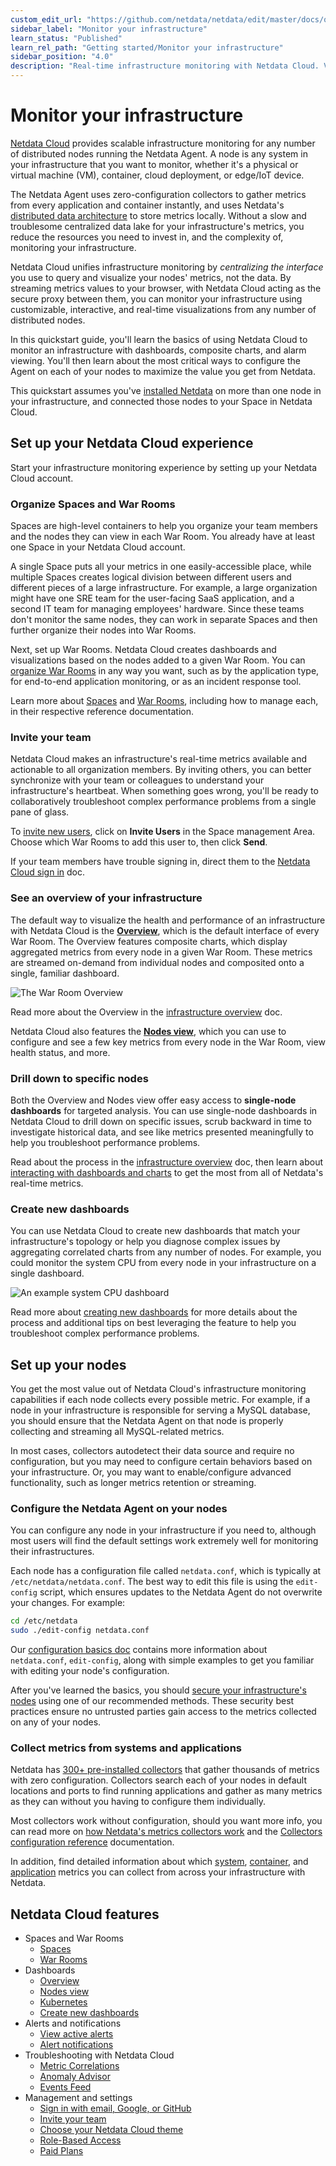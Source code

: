 ```yaml
---
custom_edit_url: "https://github.com/netdata/netdata/edit/master/docs/quickstart/infrastructure.md"
sidebar_label: "Monitor your infrastructure"
learn_status: "Published"
learn_rel_path: "Getting started/Monitor your infrastructure"
sidebar_position: "4.0"
description: "Real-time infrastructure monitoring with Netdata Cloud. View key metrics, insightful charts, and active alarms from all your nodes."
---
```

# Monitor your infrastructure


[Netdata Cloud](https://app.netdata.cloud) provides scalable infrastructure monitoring for any number of distributed
nodes running the Netdata Agent. A node is any system in your infrastructure that you want to monitor, whether it's a
physical or virtual machine (VM), container, cloud deployment, or edge/IoT device.

The Netdata Agent uses zero-configuration collectors to gather metrics from every application and container instantly,
and uses Netdata's [distributed data architecture](/docs/nightly/getting-started/distributed-data-architecture) to store metrics
locally. Without a slow and troublesome centralized data lake for your infrastructure's metrics, you reduce the
resources you need to invest in, and the complexity of, monitoring your infrastructure. 

Netdata Cloud unifies infrastructure monitoring by _centralizing the interface_ you use to query and visualize your
nodes' metrics, not the data. By streaming metrics values to your browser, with Netdata Cloud acting as the secure proxy
between them, you can monitor your infrastructure using customizable, interactive, and real-time visualizations from any
number of distributed nodes.

In this quickstart guide, you'll learn the basics of using Netdata Cloud to monitor an infrastructure with dashboards,
composite charts, and alarm viewing. You'll then learn about the most critical ways to configure the Agent on each of
your nodes to maximize the value you get from Netdata.

This quickstart assumes you've [installed Netdata](/docs/nightly/getting-started/install-netdata)
on more than one node in your infrastructure, and connected those nodes to your Space in Netdata Cloud. 

## Set up your Netdata Cloud experience

Start your infrastructure monitoring experience by setting up your Netdata Cloud account.

### Organize Spaces and War Rooms

Spaces are high-level containers to help you organize your team members and the nodes they can view in each War Room.
You already have at least one Space in your Netdata Cloud account.

A single Space puts all your metrics in one easily-accessible place, while multiple Spaces creates logical division
between different users and different pieces of a large infrastructure. For example, a large organization might have one
SRE team for the user-facing SaaS application, and a second IT team for managing employees' hardware. Since these teams
don't monitor the same nodes, they can work in separate Spaces and then further organize their nodes into War Rooms.

Next, set up War Rooms. Netdata Cloud creates dashboards and visualizations based on the nodes added to a given War
Room. You can [organize War Rooms](/docs/nightly/getting-started/monitor-your-infrastructure/war-rooms#war-room-organization) in any way
you want, such as by the application type, for end-to-end application monitoring, or as an incident response tool.

Learn more about [Spaces](/docs/nightly/getting-started/monitor-your-infrastructure/spaces) and [War
Rooms](/docs/nightly/getting-started/monitor-your-infrastructure/war-rooms), including how to manage each, in their respective reference
documentation.

### Invite your team

Netdata Cloud makes an infrastructure's real-time metrics available and actionable to all organization members. By
inviting others, you can better synchronize with your team or colleagues to understand your infrastructure's heartbeat.
When something goes wrong, you'll be ready to collaboratively troubleshoot complex performance problems from a single
pane of glass.

To [invite new users](/docs/nightly/getting-started/monitor-your-infrastructure/invite-your-team), click on **Invite Users** in the
Space management Area. Choose which War Rooms to add this user to, then click **Send**.

If your team members have trouble signing in, direct them to the [Netdata Cloud sign
in](/docs/nightly/getting-started/monitor-your-infrastructure/sign-in-with-email-google-or-github) doc.

### See an overview of your infrastructure

The default way to visualize the health and performance of an infrastructure with Netdata Cloud is the
[**Overview**](/docs/nightly/visualizations/infrastructure-overview), which is the default interface of every War Room. The
Overview features composite charts, which display aggregated metrics from every node in a given War Room. These metrics
are streamed on-demand from individual nodes and composited onto a single, familiar dashboard.

![The War Room
Overview](https://user-images.githubusercontent.com/1153921/108732681-09791980-74eb-11eb-9ba2-98cb1b6608de.png)

Read more about the Overview in the [infrastructure overview](/docs/nightly/visualizations/infrastructure-overview) doc.

Netdata Cloud also features the [**Nodes view**](/docs/nightly/visualizations/nodes-view), which you can
use to configure and see a few key metrics from every node in the War Room, view health status, and more.

### Drill down to specific nodes

Both the Overview and Nodes view offer easy access to **single-node dashboards** for targeted analysis. You can use
single-node dashboards in Netdata Cloud to drill down on specific issues, scrub backward in time to investigate
historical data, and see like metrics presented meaningfully to help you troubleshoot performance problems.

Read about the process in the [infrastructure
overview](/docs/nightly/visualizations/infrastructure-overview#drill-down-with-single-node-dashboards) doc, then learn about [interacting with
dashboards and charts](/docs/nightly/getting-started/monitor-your-infrastructure/interact-with-charts) to get the most from all of Netdata's real-time
metrics.

### Create new dashboards

You can use Netdata Cloud to create new dashboards that match your infrastructure's topology or help you diagnose
complex issues by aggregating correlated charts from any number of nodes. For example, you could monitor the system CPU
from every node in your infrastructure on a single dashboard.

![An example system CPU
dashboard](https://user-images.githubusercontent.com/1153921/108732974-4b09c480-74eb-11eb-87a2-c67e569c08b6.png)

Read more about [creating new dashboards](/docs/nightly/visualizations/build-new-dashboards) for more details about the process and
additional tips on best leveraging the feature to help you troubleshoot complex performance problems.

## Set up your nodes

You get the most value out of Netdata Cloud's infrastructure monitoring capabilities if each node collects every
possible metric. For example, if a node in your infrastructure is responsible for serving a MySQL database, you should
ensure that the Netdata Agent on that node is properly collecting and streaming all MySQL-related metrics.

In most cases, collectors autodetect their data source and require no configuration, but you may need to configure
certain behaviors based on your infrastructure. Or, you may want to enable/configure advanced functionality, such as
longer metrics retention or streaming.

### Configure the Netdata Agent on your nodes

You can configure any node in your infrastructure if you need to, although most users will find the default settings
work extremely well for monitoring their infrastructures.

Each node has a configuration file called `netdata.conf`, which is typically at `/etc/netdata/netdata.conf`. The best
way to edit this file is using the `edit-config` script, which ensures updates to the Netdata Agent do not overwrite
your changes. For example:

```bash
cd /etc/netdata
sudo ./edit-config netdata.conf
```

Our [configuration basics doc](/docs/nightly/getting-started/manage-and-configure/configuration) contains more information about `netdata.conf`, `edit-config`,
along with simple examples to get you familiar with editing your node's configuration.

After you've learned the basics, you should [secure your infrastructure's nodes](/docs/nightly/deployment-in-production/secure-your-nodes) using
one of our recommended methods. These security best practices ensure no untrusted parties gain access to the metrics
collected on any of your nodes.

### Collect metrics from systems and applications

Netdata has [300+ pre-installed collectors](/docs/nightly/data-collection/monitor-anything) that gather thousands of metrics with zero
configuration. Collectors search each of your nodes in default locations and ports to find running applications and
gather as many metrics as they can without you having to configure them individually.

Most collectors work without configuration, should you want more info, you can read more on [how Netdata's metrics collectors work](/docs/nightly/data-collection) and the [Collectors configuration reference](/docs/nightly/data-collection/collectors-configuration) documentation.

In addition, find detailed information about which [system](/docs/nightly/data-collection/system-metrics),
[container](/docs/nightly/data-collection/container-metrics), and [application](/docs/nightly/data-collection/application-metrics) metrics you can
collect from across your infrastructure with Netdata.

## Netdata Cloud features

<Grid columns="2">
  <Box
    title="Spaces and War Rooms">
    <BoxList>
      <BoxListItemRegexLink to="[](/docs/nightly/getting-started/monitor-your-infrastructure/spaces)" title="Spaces" />
      <BoxListItemRegexLink to="[](/docs/nightly/getting-started/monitor-your-infrastructure/war-rooms)" title="War Rooms" />
    </BoxList>
  </Box>
  <Box
    title="Dashboards">
    <BoxList>
      <BoxListItemRegexLink to="[](/docs/nightly/getting-started/monitor-your-infrastructure/home-overview-and-single-node-view)" title="Overview" />
      <BoxListItemRegexLink to="[](/docs/nightly/visualizations/nodes-view)" title="Nodes view" />
      <BoxListItemRegexLink to="[](/docs/nightly/visualizations/kubernetes-visualizations)" title="Kubernetes" />
      <BoxListItemRegexLink to="[](/docs/nightly/visualizations/build-new-dashboards)" title="Create new dashboards" />
    </BoxList>
  </Box>
  <Box
    title="Alerts and notifications">
    <BoxList>
      <BoxListItemRegexLink to="[](/docs/nightly/getting-started/monitor-your-infrastructure/view-active-alerts#netdata-cloud)" title="View active alerts" />
      <BoxListItemRegexLink to="[](/docs/nightly/alerts-and-notifications/notifications/cloud-alert-notifications)" title="Alert notifications" />
    </BoxList>
  </Box>
  <Box
    title="Troubleshooting with Netdata Cloud">
    <BoxListItemRegexLink to="[](/docs/nightly/troubleshooting-and-machine-learning/metric-correlations)" title="Metric Correlations" />
    <BoxListItemRegexLink to="[](/docs/nightly/troubleshooting-and-machine-learning/anomaly-advisor)" title="Anomaly Advisor" />
    <BoxListItemRegexLink to="[](/docs/nightly/troubleshooting-and-machine-learning/events-feed)" title="Events Feed" />
  </Box>
  <Box
    title="Management and settings">
    <BoxList>
      <BoxListItemRegexLink to="[](/docs/nightly/getting-started/monitor-your-infrastructure/sign-in-with-email-google-or-github)" title="Sign in with email, Google, or GitHub" />
      <BoxListItemRegexLink to="[](/docs/nightly/getting-started/monitor-your-infrastructure/invite-your-team)" title="Invite your team" />
      <BoxListItemRegexLink to="[](/docs/nightly/getting-started/monitor-your-infrastructure/choose-your-netdata-cloud-theme)" title="Choose your Netdata Cloud theme" />
      <BoxListItemRegexLink to="[](/docs/nightly/deployment-in-production/secure-your-nodes/role-based-access-model)" title="Role-Based Access" />
      <BoxListItemRegexLink to="[](/docs/nightly/getting-started/monitor-your-infrastructure/netdata-plans)" title="Paid Plans" />
    </BoxList>
  </Box>
</Grid>

- Spaces and War Rooms
  - [Spaces](/docs/nightly/getting-started/monitor-your-infrastructure/spaces)
  - [War Rooms](/docs/nightly/getting-started/monitor-your-infrastructure/war-rooms)
- Dashboards
  - [Overview](/docs/nightly/getting-started/monitor-your-infrastructure/home-overview-and-single-node-view)
  - [Nodes view](/docs/nightly/visualizations/nodes-view)
  - [Kubernetes](/docs/nightly/visualizations/kubernetes-visualizations)
  - [Create new dashboards](/docs/nightly/visualizations/build-new-dashboards)
- Alerts and notifications
  - [View active alerts](/docs/nightly/getting-started/monitor-your-infrastructure/view-active-alerts#netdata-cloud)
  - [Alert notifications](/docs/nightly/alerts-and-notifications/notifications/cloud-alert-notifications)
- Troubleshooting with Netdata Cloud
  - [Metric Correlations](/docs/nightly/troubleshooting-and-machine-learning/metric-correlations)
  - [Anomaly Advisor](/docs/nightly/troubleshooting-and-machine-learning/anomaly-advisor)
  - [Events Feed](/docs/nightly/troubleshooting-and-machine-learning/events-feed)
- Management and settings
  - [Sign in with email, Google, or GitHub](/docs/nightly/getting-started/monitor-your-infrastructure/sign-in-with-email-google-or-github)
  - [Invite your team](/docs/nightly/getting-started/monitor-your-infrastructure/invite-your-team)
  - [Choose your Netdata Cloud theme](/docs/nightly/getting-started/monitor-your-infrastructure/choose-your-netdata-cloud-theme)
  - [Role-Based Access](/docs/nightly/deployment-in-production/secure-your-nodes/role-based-access-model)
  - [Paid Plans](/docs/nightly/getting-started/monitor-your-infrastructure/netdata-plans)
